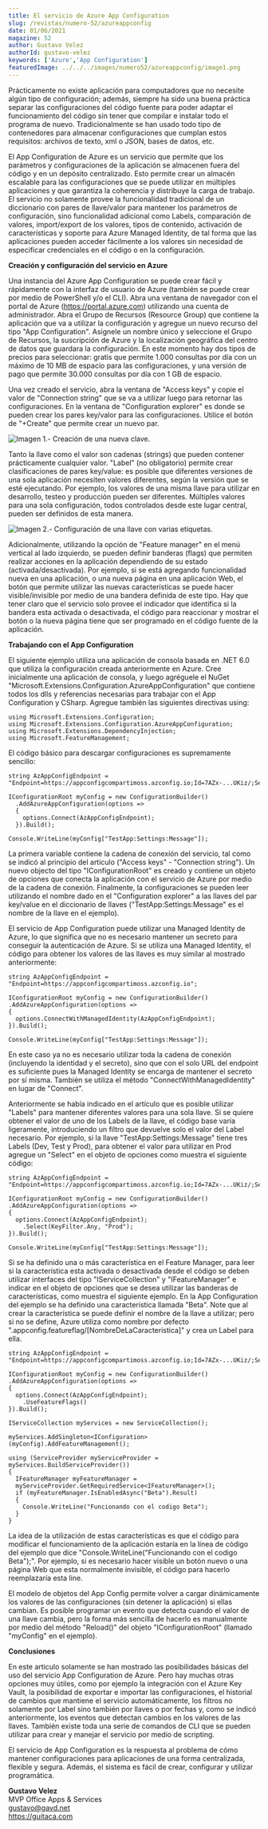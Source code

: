 ```yaml
---
title: El servicio de Azure App Configuration
slug: /revistas/numero-52/azureappconfig
date: 01/06/2021
magazine: 52
author: Gustavo Velez
authorId: gustavo-velez
keywords: ['Azure','App Configuration']
featuredImage: ../../../images/numero52/azureappconfig/image1.png
---
```




Prácticamente no existe aplicación para computadores que no necesite
algún tipo de configuración; además, siempre ha sido una buena práctica
separar las configuraciones del código fuente para poder adaptar el
funcionamiento del código sin tener que compilar e instalar todo el
programa de nuevo. Tradicionalmente se han usado todo tipo de
contenedores para almacenar configuraciones que cumplan estos
requisitos: archivos de texto, xml o JSON, bases de datos, etc.

El App Configuration de Azure es un servicio que permite que los
parámetros y configuraciones de la aplicación se almacenen fuera del
código y en un depósito centralizado. Esto permite crear un almacén
escalable para las configuraciones que se puede utilizar en múltiples
aplicaciones y que garantiza la coherencia y distribuye la carga de
trabajo. El servicio no solamente provee la funcionalidad tradicional de
un diccionario con pares de llave/valor para mantener los parámetros de
configuración, sino funcionalidad adicional como Labels, comparación de
valores, import/export de los valores, tipos de contenido, activación de
características y soporte para Azure Managed Identity, de tal forma que
las aplicaciones pueden acceder fácilmente a los valores sin necesidad
de especificar credenciales en el código o en la configuración.

**Creación y configuración del servicio en Azure**

Una instancia del Azure App Configuration se puede crear fácil y
rápidamente con la interfaz de usuario de Azure (también se puede crear
por medio de PowerShell y/o el CLI). Abra una ventana de navegador con
el portal de Azure (https://portal.azure.com) utilizando una cuenta de
administrador. Abra el Grupo de Recursos (Resource Group) que contiene
la aplicación que va a utilizar la configuración y agregue un nuevo
recurso del tipo "App Configuration". Asígnele un nombre único y
seleccione el Grupo de Recursos, la suscripción de Azure y la
localización geográfica del centro de datos que guardara la
configuración. En este momento hay dos tipos de precios para
seleccionar: gratis que permite 1.000 consultas por día con un máximo de
10 MB de espacio para las configuraciones, y una versión de pago que
permite 30.000 consultas por día con 1 GB de espacio.

Una vez creado el servicio, abra la ventana de "Access keys" y copie
el valor de "Connection string" que se va a utilizar luego para
retornar las configuraciones. En la ventana de "Configuration
explorer" es donde se pueden crear los pares key/valor para las
configuraciones. Utilice el botón de "+Create" que permite crear un
nuevo par.

![Imagen 1.- Creación de una nueva clave.](../../../images/numero52/azureappconfig/image1.png)

Tanto la llave como el valor son cadenas (strings) que pueden contener
prácticamente cualquier valor. "Label" (no obligatorio) permite crear
clasificaciones de pares key/value: es posible que diferentes versiones
de una sola aplicación necesiten valores diferentes, según la versión
que se esté ejecutando. Por ejemplo, los valores de una misma llave para
utilizar en desarrollo, testeo y producción pueden ser diferentes.
Múltiples valores para una sola configuración, todos controlados desde
este lugar central, pueden ser definidos de esta manera.

![Imagen 2.- Configuración de una llave con varias etiquetas.](../../../images/numero52/azureappconfig/image2.png)


Adicionalmente, utilizando la opción de "Feature manager" en el menú
vertical al lado izquierdo, se pueden definir banderas (flags) que
permiten realizar acciones en la aplicación dependiendo de su estado
(activada/desactivada). Por ejemplo, si se está agregando funcionalidad
nueva en una aplicación, o una nueva página en una aplicación Web, el
botón que permite utilizar las nuevas características se puede hacer
visible/invisible por medio de una bandera definida de este tipo. Hay
que tener claro que el servicio solo provee el indicador que identifica
si la bandera esta activada o desactivada, el código para reaccionar y
mostrar el botón o la nueva página tiene que ser programado en el código
fuente de la aplicación.

**Trabajando con el App Configuration**

El siguiente ejemplo utiliza una aplicación de consola basada en .NET
6.0 que utiliza la configuración creada anteriormente en Azure. Cree
inicialmente una aplicación de consola, y luego agréguele el NuGet
"Microsoft.Extensions.Configuration.AzureAppConfiguration" que
contiene todos los dlls y referencias necesarias para trabajar con el
App Configuration y CSharp. Agregue también las siguientes directivas
using:

```
using Microsoft.Extensions.Configuration;
using Microsoft.Extensions.Configuration.AzureAppConfiguration;
using Microsoft.Extensions.DependencyInjection;
using Microsoft.FeatureManagement;
```

El código básico para descargar configuraciones es supremamente
sencillo:

```
string AzAppConfigEndpoint = "Endpoint=https://appconfigcompartimoss.azconfig.io;Id=7AZx-...UKiz/;Secret=C3X2e...3+D9A=";

IConfigurationRoot myConfig = new ConfigurationBuilder()
  .AddAzureAppConfiguration(options =>
  {
    options.Connect(AzAppConfigEndpoint);
  }).Build();

Console.WriteLine(myConfig["TestApp:Settings:Message"]);
```

La primera variable contiene la cadena de conexión del servicio, tal
como se indicó al principio del articulo ("Access keys" - "Connection
string"). Un nuevo objecto del tipo "IConfigurationRoot" es creado y
contiene un objeto de opciones que conecta la aplicación con el servicio
de Azure por medio de la cadena de conexión. Finalmente, la
configuraciones se pueden leer utilizando el nombre dado en el
"Configuration explorer" a las llaves del par key/value en el
diccionario de llaves ("TestApp:Settings:Message" es el nombre de la
llave en el ejemplo).

El servicio de App Configuration puede utilizar una Managed Identity de
Azure, lo que significa que no es necesario mantener un secreto para
conseguir la autenticación de Azure. Si se utiliza una Managed Identity,
el código para obtener los valores de las llaves es muy similar al
mostrado anteriormente:

```
string AzAppConfigEndpoint =
"Endpoint=https://appconfigcompartimoss.azconfig.io";

IConfigurationRoot myConfig = new ConfigurationBuilder()
.AddAzureAppConfiguration(options =>
{
  options.ConnectWithManagedIdentity(AzAppConfigEndpoint);
}).Build();

Console.WriteLine(myConfig["TestApp:Settings:Message"]);
```

En este caso ya no es necesario utilizar toda la cadena de conexión
(incluyendo la identidad y el secreto), sino que con el solo URL del
endpoint es suficiente pues la Managed Identity se encarga de mantener
el secreto por sí misma. También se utiliza el método
"ConnectWithManagedIdentity" en lugar de "Connect".

Anteriormente se había indicado en el artículo que es posible utilizar
"Labels" para mantener diferentes valores para una sola llave. Si se
quiere obtener el valor de uno de los Labels de la llave, el código base
varía ligeramente, introduciendo un filtro que devuelve solo el valor
del Label necesario. Por ejemplo, si la llave
"TestApp:Settings:Message" tiene tres Labels (Dev, Test y Prod), para
obtener el valor para utilizar en Prod agregue un "Select" en el
objeto de opciones como muestra el siguiente código:

```
string AzAppConfigEndpoint =
"Endpoint=https://appconfigcompartimoss.azconfig.io;Id=7AZx-...UKiz/;Secret=C3X2e...3+D9A=";

IConfigurationRoot myConfig = new ConfigurationBuilder()
.AddAzureAppConfiguration(options =>
{
  options.Connect(AzAppConfigEndpoint);
    .Select(KeyFilter.Any, "Prod");
}).Build();

Console.WriteLine(myConfig["TestApp:Settings:Message"]);
```

Si se ha definido una o más característica en el Feature Manager, para
leer si la característica esta activada o desactivada desde el código se
deben utilizar interfaces del tipo "IServiceCollection" y
"IFeatureManager" e indicar en el objeto de opciones que se desea
utilizar las banderas de características, como muestra el siguiente
ejemplo. En la App Configuration del ejemplo se ha definido una
característica llamada "Beta". Note que al crear la característica se
puede definir el nombre de la llave a utilizar; pero si no se define,
Azure utiliza como nombre por defecto
".appconfig.featureflag/[NombreDeLaCaracteristica]" y crea un Label
para ella.

```
string AzAppConfigEndpoint =
"Endpoint=https://appconfigcompartimoss.azconfig.io;Id=7AZx-...UKiz/;Secret=C3X2e...3+D9A=";

IConfigurationRoot myConfig = new ConfigurationBuilder()
.AddAzureAppConfiguration(options =>
{
  options.Connect(AzAppConfigEndpoint);
    .UseFeatureFlags()
}).Build();

IServiceCollection myServices = new ServiceCollection();

myServices.AddSingleton<IConfiguration>(myConfig).AddFeatureManagement();

using (ServiceProvider myServiceProvider =
myServices.BuildServiceProvider())
{
  IFeatureManager myFeatureManager =
  myServiceProvider.GetRequiredService<IFeatureManager>();
  if (myFeatureManager.IsEnabledAsync("Beta").Result)
  {
    Console.WriteLine("Funcionando con el codigo Beta");
  }
}
```

La idea de la utilización de estas características es que el código para
modificar el funcionamiento de la aplicación estaría en la línea de
código del ejemplo que dice "Console.WriteLine("Funcionando con el
codigo Beta");". Por ejemplo, si es necesario hacer visible un botón
nuevo o una página Web que esta normalmente invisible, el código para
hacerlo reemplazaría esta line.

El modelo de objetos del App Config permite volver a cargar
dinámicamente los valores de las configuraciones (sin detener la
aplicación) si ellas cambian. Es posible programar un evento que detecta
cuando el valor de una llave cambia, pero la forma más sencilla de
hacerlo es manualmente por medio del método "Reload()" del objeto
"IConfigurationRoot" (llamado "myConfig" en el ejemplo).

**Conclusiones**

En este articulo solamente se han mostrado las posibilidades básicas del
uso del servicio App Configuration de Azure. Pero hay muchas otras
opciones muy útiles, como por ejemplo la integración con el Azure Key
Vault, la posibilidad de exportar e importar las configuraciones, el
historial de cambios que mantiene el servicio automáticamente, los
filtros no solamente por Label sino también por llaves o por fechas y,
como se indicó anteriormente, los eventos que detectan cambios en los
valores de las llaves. También existe toda una serie de comandos de CLI
que se pueden utilizar para crear y manejar el servicio por medio de
scripting.

El servicio de App Configuration es la respuesta al problema de cómo
mantener configuraciones para aplicaciones de una forma centralizada,
flexible y segura. Además, el sistema es fácil de crear, configurar y
utilizar programática.

**Gustavo Velez** <br />
MVP Office Apps & Services <br />
gustavo@gavd.net <br />
https://guitaca.com <br />